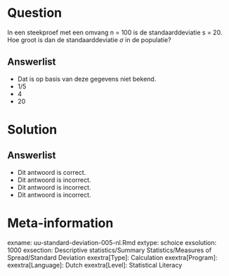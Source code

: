 Question
========
  
In een steekproef met een omvang n = 100 is de standaarddeviatie s = 20. Hoe groot is dan de standaarddeviatie $\sigma$ in de populatie?
  
Answerlist
----------
* Dat is op basis van deze gegevens niet bekend.
* 1/5
* 4
* 20

Solution
========
  

Answerlist
----------
* Dit antwoord is correct.
* Dit antwoord is incorrect.
* Dit antwoord is incorrect.
* Dit antwoord is incorrect.

Meta-information
================
exname: uu-standard-deviation-005-nl.Rmd
extype: schoice
exsolution: 1000
exsection: Descriptive statistics/Summary Statistics/Measures of Spread/Standard Deviation
exextra[Type]: Calculation
exextra[Program]: 
exextra[Language]: Dutch 
exextra[Level]: Statistical Literacy